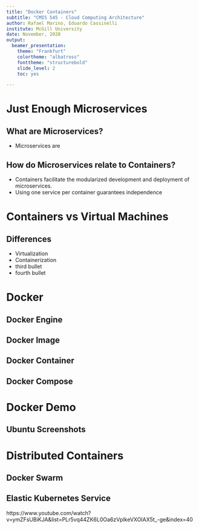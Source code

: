 ```yaml
---
title: "Docker Containers"
subtitle: "CMIS 545 - Cloud Computing Architecture"
author: Rafael Marino, Eduardo Cassinelli
institute: McGill University
date: November, 2020
output: 
  beamer_presentation:
    theme: "Frankfurt"
    colortheme: "albatross"
    fonttheme: "structurebold"
    slide_level: 2
    toc: yes

---
```

  
# Just Enough Microservices
  
## What are Microservices?
- Microservices are

## How do Microservices relate to Containers?

- Containers facilitate the modularized development and deployment of microservices. 
- Using one service per container guarantees independence 

# Containers vs Virtual Machines

## Differences

- Virtualization
- Containerization
- third bullet 
- fourth bullet

# Docker

## Docker Engine

## Docker Image

## Docker Container

## Docker Compose

# Docker Demo

## Ubuntu Screenshots

# Distributed Containers

## Docker Swarm

## Elastic Kubernetes Service
https://www.youtube.com/watch?v=ymZFsUBiKJA&list=PLr5vq44ZK6L0Oa6zVplkeVXOIAX5t_-ge&index=40 